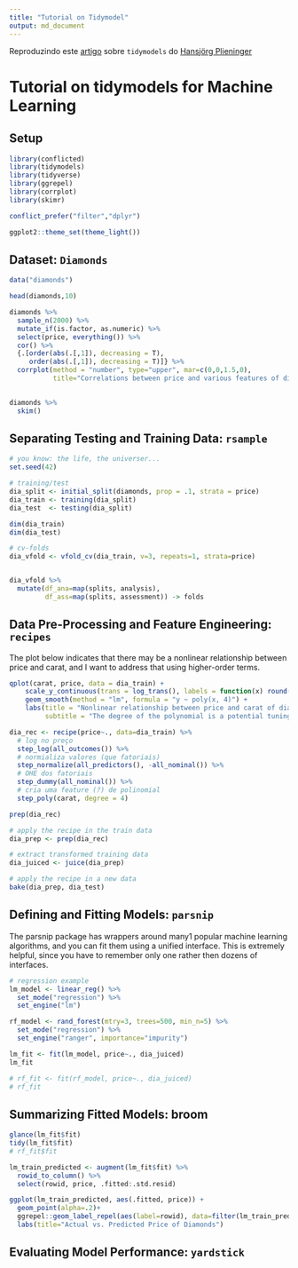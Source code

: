```yaml
---
title: "Tutorial on Tidymodel"
output: md_document
---
```


Reproduzindo este [artigo](https://hansjoerg.me/2020/02/09/tidymodels-for-machine-learning/) sobre `tidymodels` do [Hansjörg Plieninger](https://hansjoerg.me/page/about/)

# Tutorial on tidymodels for Machine Learning

## Setup

```r
library(conflicted)
library(tidymodels)
library(tidyverse)
library(ggrepel)
library(corrplot)
library(skimr)

conflict_prefer("filter","dplyr")

ggplot2::theme_set(theme_light())
```

## Dataset: `Diamonds`

```r

data("diamonds")

head(diamonds,10)

diamonds %>% 
  sample_n(2000) %>% 
  mutate_if(is.factor, as.numeric) %>% 
  select(price, everything()) %>% 
  cor() %>% 
  {.[order(abs(.[,1]), decreasing = T),
     order(abs(.[,1]), decreasing = T)]} %>% 
  corrplot(method = "number", type="upper", mar=c(0,0,1.5,0), 
           title="Correlations between price and various features of diamonds")
  

```

```r

diamonds %>% 
  skim()

```


## Separating Testing and Training Data: `rsample`

```r
# you know: the life, the universer... 
set.seed(42)

# training/test
dia_split <- initial_split(diamonds, prop = .1, strata = price)
dia_train <- training(dia_split)
dia_test  <- testing(dia_split)

dim(dia_train)
dim(dia_test)

# cv-folds
dia_vfold <- vfold_cv(dia_train, v=3, repeats=1, strata=price)


dia_vfold %>% 
  mutate(df_ana=map(splits, analysis),
         df_ass=map(splits, assessment)) -> folds


```

## Data Pre-Processing and Feature Engineering: `recipes`

The plot below indicates that there may be a nonlinear relationship between price and carat, and I want to address that using higher-order terms.

```r
qplot(carat, price, data = dia_train) +
    scale_y_continuous(trans = log_trans(), labels = function(x) round(x, -2)) +
    geom_smooth(method = "lm", formula = "y ~ poly(x, 4)") +
    labs(title = "Nonlinear relationship between price and carat of diamonds",
         subtitle = "The degree of the polynomial is a potential tuning parameter")
```

```r
dia_rec <- recipe(price~., data=dia_train) %>% 
  # log no preço
  step_log(all_outcomes()) %>% 
  # normializa valores (que fatoriais)
  step_normalize(all_predictors(), -all_nominal()) %>% 
  # OHE dos fatoriais
  step_dummy(all_nominal()) %>% 
  # cria uma feature (?) de polinomial
  step_poly(carat, degree = 4)

prep(dia_rec)

```

```r

# apply the recipe in the train data
dia_prep <- prep(dia_rec)

# extract transformed training data
dia_juiced <- juice(dia_prep)

# apply the recipe in a new data
bake(dia_prep, dia_test)

```

## Defining and Fitting Models: `parsnip`

The parsnip package has wrappers around many1 popular machine learning algorithms, and you can fit them using a unified interface. This is extremely helpful, since you have to remember only one rather then dozens of interfaces.

```r

# regression example
lm_model <- linear_reg() %>% 
  set_mode("regression") %>% 
  set_engine("lm")

rf_model <- rand_forest(mtry=3, trees=500, min_n=5) %>% 
  set_mode("regression") %>% 
  set_engine("ranger", importance="impurity")

```

```r

lm_fit <- fit(lm_model, price~., dia_juiced)
lm_fit

# rf_fit <- fit(rf_model, price~., dia_juiced)
# rf_fit
```

## Summarizing Fitted Models: broom


```r

glance(lm_fit$fit)
tidy(lm_fit$fit)
# rf_fit$fit

lm_train_predicted <- augment(lm_fit$fit) %>% 
  rowid_to_column() %>% 
  select(rowid, price, .fitted:.std.resid)
```

```r

ggplot(lm_train_predicted, aes(.fitted, price)) +
  geom_point(alpha=.2)+
  ggrepel::geom_label_repel(aes(label=rowid), data=filter(lm_train_predicted, abs(.resid)>2)) +
  labs(title="Actual vs. Predicted Price of Diamonds")

```

## Evaluating Model Performance: `yardstick`
